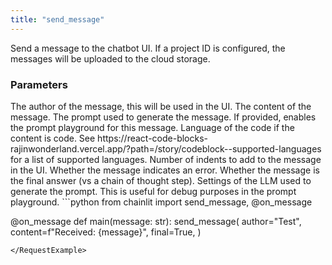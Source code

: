 ```yaml
---
title: "send_message"
---
```


Send a message to the chatbot UI.
If a project ID is configured, the messages will be uploaded to the cloud storage.

### Parameters

<ParamField path="author" type="str">
  The author of the message, this will be used in the UI.
</ParamField>
<ParamField path="content" type="str">
  The content of the message.
</ParamField>
<ParamField path="prompt" type="str" optional>
  The prompt used to generate the message. If provided, enables the prompt playground for this message.
</ParamField>
<ParamField path="language" type="str" optional>
  Language of the code if the content is code. See https://react-code-blocks-rajinwonderland.vercel.app/?path=/story/codeblock--supported-languages for a list of supported languages.
</ParamField>
<ParamField path="indent" type="int" optional>
  Number of indents to add to the message in the UI.
</ParamField>
<ParamField path="is_error" type="bool" optional>
  Whether the message indicates an error.
</ParamField>
<ParamField path="final" type="bool" optional>
  Whether the message is the final answer (vs a chain of thought step).
</ParamField>
<ParamField path="llm_settings" type="LLMSettings" optional>
  Settings of the LLM used to generate the prompt. This is useful for debug purposes in the prompt playground.
</ParamField>

<RequestExample>
```python
from chainlit import send_message, @on_message

@on_message
def main(message: str):
    send_message(
      author="Test",
      content=f"Received: {message}",
      final=True, 
    )
```
</RequestExample>